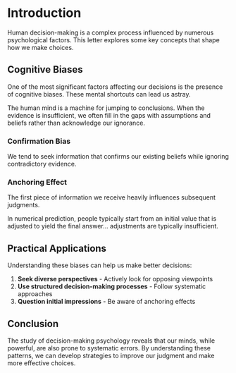 # Introduction

Human decision-making is a complex process influenced by numerous psychological factors. This letter explores some key concepts that shape how we make choices.

## Cognitive Biases

One of the most significant factors affecting our decisions is the presence of cognitive biases. These mental shortcuts can lead us astray.

<Quote author="Richard" source="Selected Writings on Pure Intent">
The human mind is a machine for jumping to conclusions. When the evidence is insufficient, 
we often fill in the gaps with assumptions and beliefs rather than acknowledge our ignorance.
</Quote>

### Confirmation Bias

We tend to seek information that confirms our existing beliefs while ignoring contradictory evidence.


### Anchoring Effect

The first piece of information we receive heavily influences subsequent judgments.

<Quote author="Vineeto" source="A Practical Guide to Becoming Free" link="https://example.com">
In numerical prediction, people typically start from an initial value that is adjusted 
to yield the final answer... adjustments are typically insufficient.
</Quote>

## Practical Applications

Understanding these biases can help us make better decisions:

1. **Seek diverse perspectives** - Actively look for opposing viewpoints
2. **Use structured decision-making processes** - Follow systematic approaches
3. **Question initial impressions** - Be aware of anchoring effects


## Conclusion

The study of decision-making psychology reveals that our minds, while powerful, are also prone to systematic errors. By understanding these patterns, we can develop strategies to improve our judgment and make more effective choices.
